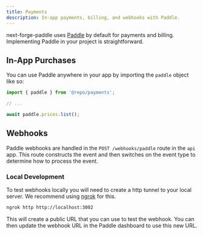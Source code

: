 ```yaml
---
title: Payments
description: In-app payments, billing, and webhooks with Paddle.
---
```


next-forge-paddle uses [Paddle](https://paddle.com/) by default for payments and billing. Implementing Paddle in your project is straightforward.

## In-App Purchases

You can use Paddle anywhere in your app by importing the `paddle` object like so:

```ts page.tsx {1,5}
import { paddle } from '@repo/payments';

// ...

await paddle.prices.list();
```

## Webhooks

Paddle webhooks are handled in the `POST /webhooks/paddle` route in the `api` app. This route constructs the event and then switches on the event type to determine how to process the event.

### Local Development

To test webhooks locally you will need to create a http tunnel to your local server. We recommend using [ngrok](https://ngrok.com/) for this.

```bash
ngrok http http://localhost:3002
```

This will create a public URL that you can use to test the webhook. You can then update the webhook URL in the Paddle dashboard to use this new URL.
